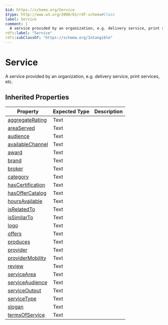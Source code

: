 ```yaml
---
$id: https://schema.org/Service
$type: http://www.w3.org/2000/01/rdf-schema#Class
label: Service
comment: |
  A service provided by an organization, e.g. delivery service, print services, etc.
rdfs:label: "Service"
rdfs:subClassOf: "https://schema.org/Intangible"
---
```


# Service

A service provided by an organization, e.g. delivery service, print services, etc.

## Inherited Properties

| Property | Expected Type | Description |
| --- | --- | --- |
| [aggregateRating](https://schema.org/aggregateRating) | Text |  |
| [areaServed](https://schema.org/areaServed) | Text |  |
| [audience](https://schema.org/audience) | Text |  |
| [availableChannel](https://schema.org/availableChannel) | Text |  |
| [award](https://schema.org/award) | Text |  |
| [brand](https://schema.org/brand) | Text |  |
| [broker](https://schema.org/broker) | Text |  |
| [category](https://schema.org/category) | Text |  |
| [hasCertification](https://schema.org/hasCertification) | Text |  |
| [hasOfferCatalog](https://schema.org/hasOfferCatalog) | Text |  |
| [hoursAvailable](https://schema.org/hoursAvailable) | Text |  |
| [isRelatedTo](https://schema.org/isRelatedTo) | Text |  |
| [isSimilarTo](https://schema.org/isSimilarTo) | Text |  |
| [logo](https://schema.org/logo) | Text |  |
| [offers](https://schema.org/offers) | Text |  |
| [produces](https://schema.org/produces) | Text |  |
| [provider](https://schema.org/provider) | Text |  |
| [providerMobility](https://schema.org/providerMobility) | Text |  |
| [review](https://schema.org/review) | Text |  |
| [serviceArea](https://schema.org/serviceArea) | Text |  |
| [serviceAudience](https://schema.org/serviceAudience) | Text |  |
| [serviceOutput](https://schema.org/serviceOutput) | Text |  |
| [serviceType](https://schema.org/serviceType) | Text |  |
| [slogan](https://schema.org/slogan) | Text |  |
| [termsOfService](https://schema.org/termsOfService) | Text |  |
